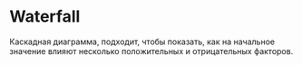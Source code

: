 
# Waterfall

Каскадная диаграмма, подходит, чтобы показать, как на начальное значение
влияют несколько положительных и отрицательных факторов.

<RemadeInfo
  commponentName="Waterfall"
  apiUrl="https://g2plot.antv.vision/en/docs/api/plots/waterfall"
/>

<WaterfallExample />
